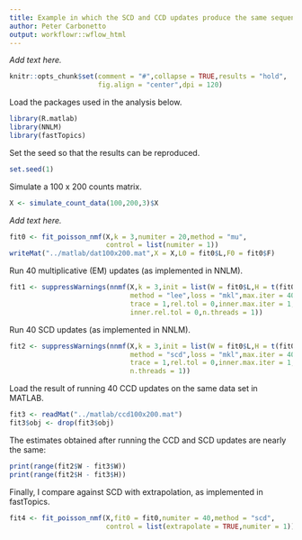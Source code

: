 ```yaml
---
title: Example in which the SCD and CCD updates produce the same sequence of iterates
author: Peter Carbonetto
output: workflowr::wflow_html
---
```


*Add text here.*

```r
knitr::opts_chunk$set(comment = "#",collapse = TRUE,results = "hold",
                      fig.align = "center",dpi = 120)
```

Load the packages used in the analysis below.

```r
library(R.matlab)
library(NNLM)
library(fastTopics)
```

Set the seed so that the results can be reproduced.

```r
set.seed(1)
```

Simulate a 100 x 200 counts matrix.

```r
X <- simulate_count_data(100,200,3)$X
```

*Add text here.*

```r
fit0 <- fit_poisson_nmf(X,k = 3,numiter = 20,method = "mu",
                        control = list(numiter = 1))
writeMat("../matlab/dat100x200.mat",X = X,L0 = fit0$L,F0 = fit0$F)
```

Run 40 multiplicative (EM) updates (as implemented in NNLM).

```r
fit1 <- suppressWarnings(nnmf(X,k = 3,init = list(W = fit0$L,H = t(fit0$F)),
                              method = "lee",loss = "mkl",max.iter = 40,
                              trace = 1,rel.tol = 0,inner.max.iter = 1,
                              inner.rel.tol = 0,n.threads = 1))
```

Run 40 SCD updates (as implemented in NNLM).

```r
fit2 <- suppressWarnings(nnmf(X,k = 3,init = list(W = fit0$L,H = t(fit0$F)),
                              method = "scd",loss = "mkl",max.iter = 40,
                              trace = 1,rel.tol = 0,inner.max.iter = 1,
                              n.threads = 1))
```

Load the result of running 40 CCD updates on the same data set in MATLAB.

```r
fit3 <- readMat("../matlab/ccd100x200.mat")
fit3$obj <- drop(fit3$obj)
```

The estimates obtained after running the CCD and SCD updates are
nearly the same:

```r
print(range(fit2$W - fit3$W))
print(range(fit2$H - fit3$H))
```

Finally, I compare against SCD with extrapolation, as implemented in
fastTopics.

```r
fit4 <- fit_poisson_nmf(X,fit0 = fit0,numiter = 40,method = "scd",
                        control = list(extrapolate = TRUE,numiter = 1))
```

